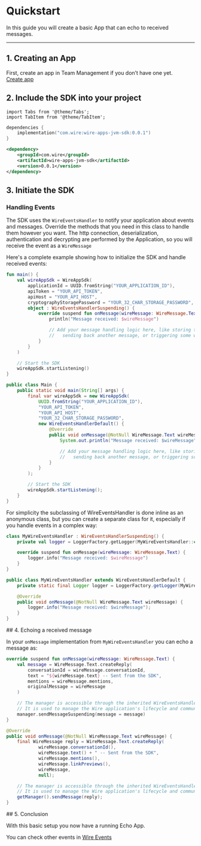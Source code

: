 # Quickstart

In this guide you will create a basic App that can echo to received messages.

---

## 1. Creating an App

First, create an app in Team Management if you don’t have one yet.  
[Create app](../manage-apps/TM-create-app.md)

## 2. Include the SDK into your project

```mdx-code-block
import Tabs from '@theme/Tabs';
import TabItem from '@theme/TabItem';
```

<Tabs>
<TabItem value="gradle" label="Gradle">

```kotlin
dependencies {
    implementation("com.wire:wire-apps-jvm-sdk:0.0.1")
}
```

</TabItem>
<TabItem value="maven" label="Maven">

```xml
<dependency>
    <groupId>com.wire</groupId>
    <artifactId>wire-apps-jvm-sdk</artifactId>
    <version>0.0.1</version>
</dependency>
```

</TabItem>
</Tabs>

## 3. Initiate the SDK

### Handling Events

The SDK uses the `WireEventsHandler` to notify your application about events and messages. Override the methods that you need in this class to handle them however you want. The http connection, deserialization, authentication and decrypting are performed by the Application, so you will receive the event as a `WireMessage`

Here's a complete example showing how to initialize the SDK and handle received events:

<Tabs groupId="programming-language">
<TabItem value="kotlin" label="Kotlin">

```kotlin
fun main() {
    val wireAppSdk = WireAppSdk(
        applicationId = UUID.fromString("YOUR_APPLICATION_ID"),
        apiToken = "YOUR_API_TOKEN",
        apiHost = "YOUR_API_HOST",
        cryptographyStoragePassword = "YOUR_32_CHAR_STORAGE_PASSWORD",
        object : WireEventsHandlerSuspending() {
            override suspend fun onMessage(wireMessage: WireMessage.Text) {
                println("Message received: $wireMessage")

                // Add your message handling logic here, like storing the message,
                //   sending back another message, or triggering some workflow
            }
        }
    )

    // Start the SDK
    wireAppSdk.startListening()
}
```

</TabItem>
<TabItem value="java" label="Java">

```java
public class Main {
    public static void main(String[] args) {
        final var wireAppSdk = new WireAppSdk(
            UUID.fromString("YOUR_APPLICATION_ID"),
            "YOUR_API_TOKEN",
            "YOUR_API_HOST",
            "YOUR_32_CHAR_STORAGE_PASSWORD",
            new WireEventsHandlerDefault() {
                @Override
                public void onMessage(@NotNull WireMessage.Text wireMessage) {
                    System.out.println("Message received: $wireMessage");

                    // Add your message handling logic here, like storing the message,
                    //   sending back another message, or triggering some workflow
                }
            }
        );

        // Start the SDK
        wireAppSdk.startListening();
    }
}
```

</TabItem>
</Tabs>
For simplicity the subclassing of WireEventsHandler is done inline as an anonymous class, but you can create a separate class for it,
especially if you handle events in a complex way:

<Tabs groupId="programming-language">
<TabItem value="kotlin" label="Kotlin">

```kotlin
class MyWireEventsHandler : WireEventsHandlerSuspending() {
    private val logger = LoggerFactory.getLogger(MyWireEventsHandler::class.java)

    override suspend fun onMessage(wireMessage: WireMessage.Text) {
        logger.info("Message received: $wireMessage")
    }
}
```

</TabItem>
<TabItem value="java" label="Java">

```java
public class MyWireEventsHandler extends WireEventsHandlerDefault {
    private static final Logger logger = LoggerFactory.getLogger(MyWireEventsHandler.class);

    @Override
    public void onMessage(@NotNull WireMessage.Text wireMessage) {
        logger.info("Message received: $wireMessage");
    }
}

```

</TabItem>
</Tabs>
## 4. Echoing a received message

In your `onMessage` implementation from `MyWireEventsHandler` you can echo a message as:

<Tabs groupId="programming-language">
<TabItem value="kotlin" label="Kotlin">

```kotlin
override suspend fun onMessage(wireMessage: WireMessage.Text) {
    val message = WireMessage.Text.createReply(
        conversationId = wireMessage.conversationId,
        text = "${wireMessage.text} -- Sent from the SDK",
        mentions = wireMessage.mentions,
        originalMessage = wireMessage
    )

    // The manager is accessible through the inherited WireEventsHandler class.
    // It is used to manage the Wire application's lifecycle and communication with the backend.
    manager.sendMessageSuspending(message = message)
}
```

</TabItem>
<TabItem value="java" label="Java">

```java
@Override
public void onMessage(@NotNull WireMessage.Text wireMessage) {
    final WireMessage reply = WireMessage.Text.createReply(
            wireMessage.conversationId(),
            wireMessage.text() + " -- Sent from the SDK",
            wireMessage.mentions(),
            wireMessage.linkPreviews(),
            wireMessage,
            null);

    // The manager is accessible through the inherited WireEventsHandler class.
    // It is used to manage the Wire application's lifecycle and communication with the backend.
    getManager().sendMessage(reply);
}
```

</TabItem>
</Tabs>
## 5. Conclusion

With this basic setup you now have a running Echo App.

You can check other events in [Wire Events](events.md)
